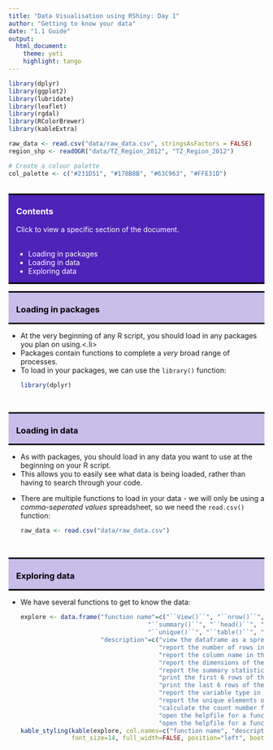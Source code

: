 ```yaml
---
title: "Data Visualisation using RShiny: Day 1"
author: "Getting to know your data"
date: "1.1 Guide"
output: 
  html_document:
    theme: yeti
    highlight: tango
---
```


```r
library(dplyr)
library(ggplot2)
library(lubridate)
library(leaflet)
library(rgdal)
library(RColorBrewer)
library(kableExtra)

raw_data <- read.csv("data/raw_data.csv", stringsAsFactors = FALSE)
region_shp <- readOGR("data/TZ_Region_2012", "TZ_Region_2012")

# Create a colour palette
col_palette <- c("#231D51", "#178B8B", "#63C963", "#FFE31D")
```

<style>
h1, h2, h3, h4 {font-weight: bold;}
.question {font-weight: bold; color: #4E23B8;}
hr {border: 2px solid black;}
a:link {color: white; text-decoration: none;}
a:visited {color: white; text-decoration: none;}
a:hover {color: #c9bde9; text-decoration: none;}
a:active {color: white; text-decoration: none;}
.panel-aims {color: white; background-color: #4E23B8; border-top: 3px solid black; border-bottom: 3px solid black; padding-left: 15px; padding-right: 15px; } 
.panel-section {color: black; background-color: #c9bde9; border-top: 3px solid black; border-bottom: 3px solid black; padding-left: 15px; padding-right: 15px; } 
</style>

<!--- ---------------------------------------------------------------------- -->
<!--- Aims section -->

<br>
<div class="row"> <!--- Setup grid for layout -->
<div class="col-md-12"> <!--- Begin column set -->
<div class="panel panel-aims"> <!--- Begin panel -->
<h3>Contents</h3>
Click to view a specific section of the document.  
<br>
<ul>
<li><a href="#1">Loading in packages</a></li>
<li><a href="#2">Loading in data</a></li>
<li><a href="#3">Exploring data</a></li>
</ul>
</div> <!--- End panel -->
</div> <!--- End column set -->
</div> <!--- End grid -->

<!--- ---------------------------------------------------------------------- -->
<!--- 1. Loading in packages -->

<div class="row"> <!--- Setup grid for layout -->
<div class="col-md-12"> <!--- Begin column set -->
<div class="panel panel-section"> <!--- Begin panel -->
<h3 id="1">Loading in packages</h3>
</div> <!--- End panel -->
</div> <!--- End column set -->
</div> <!--- End grid -->

<ul>
<li>At the very beginning of any R script, you should load in any packages you plan on using.<.li>
<li>Packages contain functions to complete a <em>very</em> broad range of processes. </li>
<li>To load in your packages, we can use the ``library()`` function:</li>

``` r
library(dplyr)
```
</ul>
<br>

<!--- ---------------------------------------------------------------------- -->
<!--- 2. Loading in data -->

<div class="row"> <!--- Setup grid for layout -->
<div class="col-md-12"> <!--- Begin column set -->
<div class="panel panel-section"> <!--- Begin panel -->
<h3 id="2">Loading in data</h3>
</div> <!--- End panel -->
</div> <!--- End column set -->
</div> <!--- End grid -->

<ul>
<li>As with packages, you should load in any data you want to use at the beginning on your R script.</li>
<li>This allows you to easily see what data is being loaded, rather than having to search through your code.</li>
<li>There are multiple functions to load in your data - we will only be using a <em>comma-seperated values</em> spreadsheet, so we need the ``read.csv()`` function:

``` r
raw_data <- read.csv("data/raw_data.csv") 
```
</ul>
<br>

<!--- ---------------------------------------------------------------------- -->
<!--- 3. Exploring data -->

<div class="row"> <!--- Setup grid for layout -->
<div class="col-md-12"> <!--- Begin column set -->
<div class="panel panel-section"> <!--- Begin panel -->
<h3 id="3">Exploring data</h3>
</div> <!--- End panel -->
</div> <!--- End column set -->
</div> <!--- End grid -->

<ul>
<li>We have several functions to get to know the data: 
<br>

``` r
explore <- data.frame("function name"=c("``View()``", "``nrow()``", "``names()``", "``dim()``", 
                                   "``summary()``", "``head()``", "``tail()``", "``str()``",
                                   "``unique()``", "``table()``", "``?``", "``??``"),
                      "description"=c("view the dataframe as a spreadsheet",
                                      "report the number of rows in the data frame",
                                      "report the column name in the data frame",
                                      "report the dimensions of the data frame",
                                      "report the summary statistics (counts, min, median, mean, max)",
                                      "print the first 6 rows of the data",
                                      "print the last 6 rows of the data",
                                      "report the variable type in each column (e.g. Factor, num (number), int (integer))",
                                      "report the unique elements of a variable",
                                      "calculate the count number for variables in the column(s) specified",
                                      "open the helpfile for a function contained in a loaded package",
                                      "open the helpfile for a function contained in an package that isn't loaded"))
kable_styling(kable(explore, col.names=c("function name", "description")), 
              font_size=14, full_width=FALSE, position="left", bootstrap_options=c("bordered", "condensed"))
```

</li>
</ul>
<br><br>